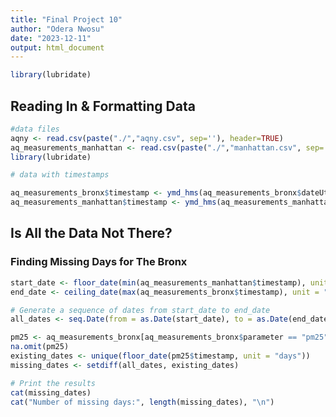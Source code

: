 ```yaml
---
title: "Final Project 10"
author: "Odera Nwosu"
date: "2023-12-11"
output: html_document
---
```


```r
library(lubridate)
```

## Reading In & Formatting Data

```r
#data files
aqny <- read.csv(paste("./","aqny.csv", sep=''), header=TRUE)
aq_measurements_manhattan <- read.csv(paste("./","manhattan.csv", sep=''), header=TRUE)
library(lubridate)
```

```r
# data with timestamps

aq_measurements_bronx$timestamp <- ymd_hms(aq_measurements_bronx$dateUtc)
aq_measurements_manhattan$timestamp <- ymd_hms(aq_measurements_manhattan$dateUtc)
```

## Is All the Data Not There?

### Finding Missing Days for The Bronx

```r

start_date <- floor_date(min(aq_measurements_manhattan$timestamp), unit = "days")
end_date <- ceiling_date(max(aq_measurements_bronx$timestamp), unit = "days")

# Generate a sequence of dates from start_date to end_date
all_dates <- seq.Date(from = as.Date(start_date), to = as.Date(end_date), by = "days")

pm25 <- aq_measurements_bronx[aq_measurements_bronx$parameter == "pm25",]
na.omit(pm25)
existing_dates <- unique(floor_date(pm25$timestamp, unit = "days"))
missing_dates <- setdiff(all_dates, existing_dates)

# Print the results
cat(missing_dates)
cat("Number of missing days:", length(missing_dates), "\n")
```
